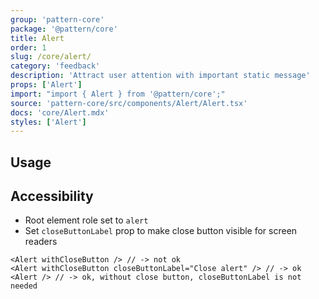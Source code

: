 ```yaml
---
group: 'pattern-core'
package: '@pattern/core'
title: Alert
order: 1
slug: /core/alert/
category: 'feedback'
description: 'Attract user attention with important static message'
props: ['Alert']
import: "import { Alert } from '@pattern/core';"
source: 'pattern-core/src/components/Alert/Alert.tsx'
docs: 'core/Alert.mdx'
styles: ['Alert']
---
```



## Usage

<Demo data={AlertDemos.configurator} />

## Accessibility

- Root element role set to `alert`
- Set `closeButtonLabel` prop to make close button visible for screen readers

```tsx
<Alert withCloseButton /> // -> not ok
<Alert withCloseButton closeButtonLabel="Close alert" /> // -> ok
<Alert /> // -> ok, without close button, closeButtonLabel is not needed
```
